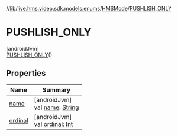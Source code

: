 //[lib](../../../../index)/[live.hms.video.sdk.models.enums](../../index)/[HMSMode](../index)/[PUSHLISH_ONLY](index)

# PUSHLISH_ONLY

[androidJvm]\
[PUSHLISH_ONLY](index)()

## Properties

| Name               | Summary                                                                                                              |
| ------------------ | -------------------------------------------------------------------------------------------------------------------- |
| [name](name)       | [androidJvm]<br />val [name](name): [String](https://kotlinlang.org/api/latest/jvm/stdlib/kotlin/-string/index.html) |
| [ordinal](ordinal) | [androidJvm]<br />val [ordinal](ordinal): [Int](https://kotlinlang.org/api/latest/jvm/stdlib/kotlin/-int/index.html) |
